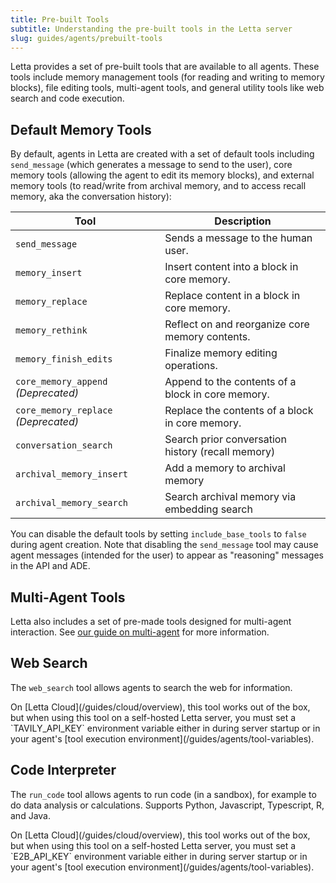 ```yaml
---
title: Pre-built Tools
subtitle: Understanding the pre-built tools in the Letta server
slug: guides/agents/prebuilt-tools
---
```


Letta provides a set of pre-built tools that are available to all agents. These tools include memory management tools (for reading and writing to memory blocks), file editing tools, multi-agent tools, and general utility tools like web search and code execution.

## Default Memory Tools

By default, agents in Letta are created with a set of default tools including `send_message` (which generates a message to send to the user), core memory tools (allowing the agent to edit its memory blocks), and external memory tools (to read/write from archival memory, and to access recall memory, aka the conversation history):

| Tool                                       | Description                                          |
|--------------------------------------------|------------------------------------------------------|
| `send_message`                             | Sends a message to the human user.                   |
| `memory_insert`                            | Insert content into a block in core memory.          |
| `memory_replace`                           | Replace content in a block in core memory.           |
| `memory_rethink`                           | Reflect on and reorganize core memory contents.      |
| `memory_finish_edits`                      | Finalize memory editing operations.                  |
| `core_memory_append` _(Deprecated)_        | Append to the contents of a block in core memory.    |
| `core_memory_replace` _(Deprecated)_       | Replace the contents of a block in core memory.      |
| `conversation_search`                      | Search prior conversation history (recall memory)    |
| `archival_memory_insert`                   | Add a memory to archival memory                      |
| `archival_memory_search`                   | Search archival memory via embedding search          |

You can disable the default tools by setting `include_base_tools` to `false` during agent creation. Note that disabling the `send_message` tool may cause agent messages (intended for the user) to appear as "reasoning" messages in the API and ADE.

## Multi-Agent Tools

Letta also includes a set of pre-made tools designed for multi-agent interaction.
See [our guide on multi-agent](/guides/agents/multi-agent) for more information.

## Web Search

The `web_search` tool allows agents to search the web for information.

<Info>
On [Letta Cloud](/guides/cloud/overview), this tool works out of the box, but when using this tool on a self-hosted Letta server, you must set a `TAVILY_API_KEY` environment variable either in during server startup or in your agent's [tool execution environment](/guides/agents/tool-variables).
</Info>

## Code Interpreter

The `run_code` tool allows agents to run code (in a sandbox), for example to do data analysis or calculations. Supports Python, Javascript, Typescript, R, and Java.

<Info>
On [Letta Cloud](/guides/cloud/overview), this tool works out of the box, but when using this tool on a self-hosted Letta server, you must set a `E2B_API_KEY` environment variable either in during server startup or in your agent's [tool execution environment](/guides/agents/tool-variables).
</Info>
